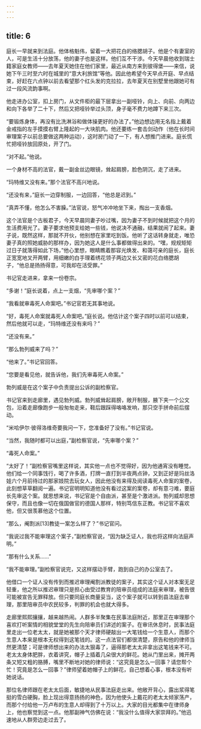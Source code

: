 ```yaml
---
---
---
```

title: 6
---




庭长一早就来到法庭。他体格魁伟，留着一大把花白的络腮胡子。他是个有妻室的人，可是生活十分放荡，他的妻子也是这样。他们互不干涉。今天早晨他收到瑞士籍家庭女教师——去年夏天她住在他们家里，最近从南方来到彼得堡——来信，说她下午三时至六时在城里的“意大利旅馆”等他。因此他希望今天早点开庭、早点结束，好赶在六点钟以前去看望那个红头发的克拉拉，去年夏天在别墅里他跟她可有过一段风流韵事啊。

他走进办公室，扣上房门，从文件柜的最下层拿出一副哑铃，向上、向前、向两边和向下各举了二十下，然后又把哑铃举过头顶，身子毫不费力地蹲下来三次。

“要锻炼身体，再没有比洗淋浴和做体操更好的办法了。”他边想边用无名指上戴着金戒指的左手摸摸右臂上隆起的一大块肌肉。他还要练一套击剑动作（他在长时间审理案子以前总要做这两种运动），这时房门动了一下，有人想推门进来。庭长慌忙把哑铃放回原处，开了门。

“对不起。”他说。

一个身材不高的法官，戴一副金丝边眼镜，耸起肩膀，脸色阴沉，走了进来。

“玛特维又没有来。”那个法官不高兴地说。

“还没有来，”庭长一边穿制服，一边回答，“他总是迟到。”

“真弄不懂，他怎么不害臊。”法官说，怒气冲冲地坐下来，掏出一支香烟。

这个法官是个古板君子，今天早晨同妻子吵过嘴，因为妻子不到时候就把这个月的生活费用光了。妻子要求他预支给她一些钱，他说决不通融，结果就闹了起来。妻子说，既然这样，那就不开伙，他别想在家里吃到饭。他听了这话转身就走，唯恐妻子真的照她威胁的那样办，因为她这人是什么事都做得出来的。“嘿，规规矩矩过日子就落得如此下场，”他心里想，眼睛瞧着那容光焕发、和蔼可亲的庭长，庭长正宽宽地叉开两臂，用细嫩的白手理着绣花领子两边又长又密的花白络腮胡子，“他总是扬扬得意，可我却在活受罪。”

书记官走进来，拿来一份卷宗。

“多谢！”庭长说着，点上一支烟，“先审哪个案？”

“我看就审毒死人命案吧。”书记官若无其事地说。

“好，毒死人命案就毒死人命案吧。”庭长说。他估计这个案子四时以前可以结束，然后他就可以走，“玛特维还没有来吗？”

“还没有来。”

“那么勃列威来了吗？”

“他来了。”书记官回答。

“您要是看见他，就告诉他，我们先审毒死人命案。”

勃列威是在这个案子中负责提出公诉的副检察官。

书记官来到走廊里，遇见勃列威。勃列威耸起肩膀，敞开制服，腋下夹一个公文包，沿着走廊像跑步一般匆匆走来，鞋后跟踩得咯咯发响，那只空手拼命前后摆动。

“米哈伊尔·彼得洛维奇要我问一下，您准备好了没有。”书记官说。

“当然，我随时都可以出庭，”副检察官说，“先审哪个案？”

“毒死人命案。”

“太好了！”副检察官嘴里这样说，其实他一点也不觉得好，因为他通宵没有睡觉。他们给一个同事饯行，喝了许多酒，打牌一直打到半夜两点钟，又到正好是玛丝洛娃六个月前待过的那家妓院去玩女人，因此他没有来得及阅读毒死人命案的案卷，此刻想草草翻阅一遍。书记官明明知道他没有看过这案的案卷，却有意刁难，要庭长先审这个案。就思想来说，书记官是个自由派，甚至是个激进派。勃列威却思想保守，而且也像一切在俄国做官的德国人那样，特别笃信东正教。书记官不喜欢他，但又很羡慕他这个位置。

“那么，阉割派[13]教徒一案怎么样了？”书记官问。

“我说过我不能审理这个案子，”副检察官说，“因为缺乏证人，我也将这样向法庭声明。”

“那有什么关系……”

“我不能审理。”副检察官说完，又这样摆动手臂，跑到自己的办公室去了。

他借口一个证人没有传到而推迟审理阉割派教徒的案子，其实这个证人对本案无足轻重，他之所以推迟审理只是担心由受过教育的陪审员组成的法庭来审理，被告很可能被宣告无罪释放。但只要同庭长商量妥当，这个案子就可以转到县法庭去审理，那里陪审员中农民较多，判罪的机会也就大得多。

走廊里熙熙攘攘，越来越热闹。人群多半聚集在民事法庭附近，那里正在审理那个喜欢打听案情的相貌堂堂的先生向陪审员们讲述的案子。在审讯休息时，民事法庭里走出一位老太太，就是她被那个天才律师硬敲出一大笔钱给一个生意人，而那个生意人本来是根本无权得到这笔钱的。这一点法官们都很清楚，原告和他的律师当然更清楚；可是律师想出来的办法太狠毒了，逼得那老太太非拿出这笔钱来不可。老太太身体肥胖，衣着讲究，帽子上插着几朵很大的鲜花。她从门里出来，摊开两条又短又粗的胳膊，嘴里不断地对她的律师说：“这究竟是怎么一回事？请您帮个忙！究竟是怎么一回事？”律师望着她帽子上的鲜花，自己想着心事，根本没有听她说话。

那位名律师跟在老太太后面，敏捷地从民事法庭走出来。他敞开背心，露出浆得笔挺的雪白硬胸，脸上现出得意扬扬的神色，因为他使头上戴花的老太太倾家荡产，而那个付给他一万卢布的生意人却得到了十万以上。大家的目光都集中在律师身上，他也察觉到这一点。他那副神气仿佛在说：“我没什么值得大家崇拜的。”他迅速地从人群旁边走过去了。